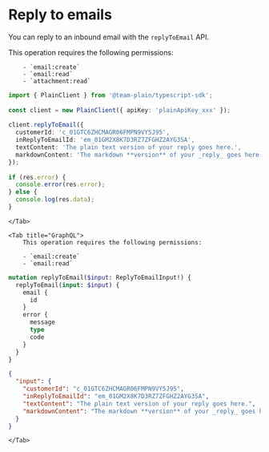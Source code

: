 

# Reply to emails

You can reply to an inbound email with the `replyToEmail` API.

<Tabs>
    <Tab title="Typescript SDK">
        This operation requires the following permissions:

        - `email:create`
        - `email:read`
        - `attachment:read`

```typescript
import { PlainClient } from '@team-plain/typescript-sdk';
 
const client = new PlainClient({ apiKey: 'plainApiKey_xxx' });
 
client.replyToEmail({
  customerId: 'c_01GTC6ZHCMAGR06FMPN9VY5J95',
  inReplyToEmailId: 'em_01GM2X8K7D3RZ7ZFGHZ2AYG3SA',
  textContent: 'The plain text version of your reply goes here.',
  markdownContent: 'The markdown **version** of your _reply_ goes here.',
});
 
if (res.error) {
  console.error(res.error);
} else {
  console.log(res.data);
}
```
    </Tab>

    <Tab title="GraphQL">
        This operation requires the following permissions:

        - `email:create`
        - `email:read`

```graphql Mutation
mutation replyToEmail($input: ReplyToEmailInput!) {
  replyToEmail(input: $input) {
    email {
      id
    }
    error {
      message
      type
      code
    }
  }
}
```

```json Variables
{
  "input": {
    "customerId": "c_01GTC6ZHCMAGR06FMPN9VY5J95",
    "inReplyToEmailId": "em_01GM2X8K7D3RZ7ZFGHZ2AYG3SA",
    "textContent": "The plain text version of your reply goes here.",
    "markdownContent": "The markdown **version** of your _reply_ goes here."
  }
}
```
    </Tab>

</Tabs>
